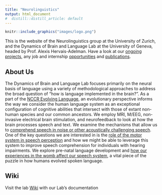 ```yaml
---
title: "Neurolinguistics"
output: html_document
#  distill::distill_article: default
---
```


::: floating
```r
knitr::include_graphics("images/logo.png")
```

This is the website of the Neurolinguistics group at the University of Zurich, and the Dynamics of Brain and Language Lab at the University of Geneva, headed by Prof. Alexis Hervais-Adelman. Have a look at our [ongoing projects](Projects.html), any job and internship [opportunities](Vacancies.html) and [publications](Publications.html).

## About Us

The Dynamics of Brain and Language Lab focuses primarily on the neural basis of language using a variety of methodological approaches to address the broad question of “how is language implemented in the brain?”. As a part of the [NCCR Evolving Language](https://evolvinglanguage.ch/), an evolutionary perspective informs the way we consider the human language system as an exceptional configuration of cognitive abilities that intersect with those of extant non-human species and our common ancestors. We employ MRI, M/EEG, non-invasive electrical brain stimulation, and neurofeedback to look at how the brain processes speech and text. We examine the mechanisms that allow us to [comprehend speech in noise or other acoustically challenging speech](Projects.html#audio-motor-integration). One of the key questions we are interested in is the [role of the motor system in speech perception](Projects.html#audio-motor-integration) and how we might be able to leverage this system to improve speech comprehension for individuals with hearing impairments. We explore pre-natal language development and [how our experiences in the womb affect our speech system](Projects.html#in-utero-vocal-learning), a vital piece of the puzzle in how humans evolved spoken language.

## Wiki

Visit the lab [Wiki](<https://github.com/Neuroling/neuroling.github.io/wiki>) with our Lab's documentation

:::
